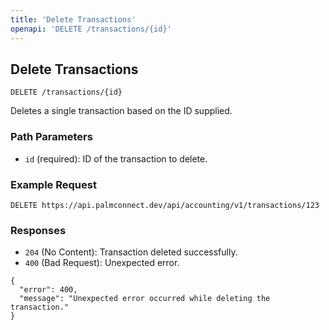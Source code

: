 ```yaml
---
title: 'Delete Transactions'
openapi: 'DELETE /transactions/{id}'
---
```


## Delete Transactions

`DELETE /transactions/{id}`

Deletes a single transaction based on the ID supplied.

### Path Parameters

- `id` (required): ID of the transaction to delete.

### Example Request

```plaintext
DELETE https://api.palmconnect.dev/api/accounting/v1/transactions/123
```

### Responses


- `204` (No Content): Transaction deleted successfully.
- `400` (Bad Request): Unexpected error.
```
{
  "error": 400,
  "message": "Unexpected error occurred while deleting the transaction."
}

